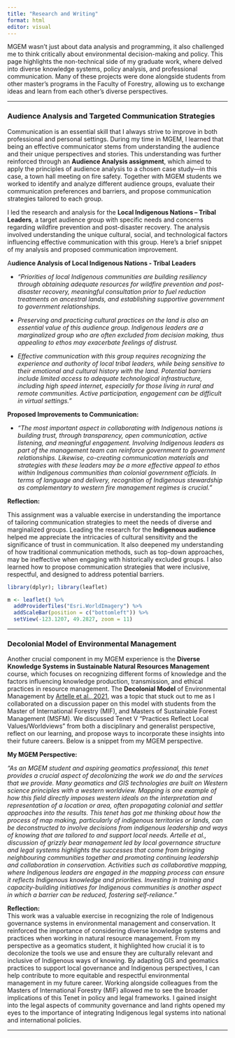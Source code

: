 ```yaml
---
title: "Research and Writing"
format: html
editor: visual
---
```


MGEM wasn’t just about data analysis and programming, it also challenged me to think critically about environmental decision-making and policy. This page highlights the non-technical side of my graduate work, where delved into diverse knowledge systems, policy analysis, and professional communication. Many of these projects were done alongside students from other master’s programs in the Faculty of Forestry, allowing us to exchange ideas and learn from each other’s diverse perspectives.

------------------------------------------------------------------------

### **Audience Analysis and Targeted Communication Strategies**

Communication is an essential skill that I always strive to improve in both professional and personal settings. During my time in MGEM, I learned that being an effective communicator stems from understanding the audience and their unique perspectives and stories. This understanding was further reinforced through an **Audience Analysis assignment**, which aimed to apply the principles of audience analysis to a chosen case study—in this case, a town hall meeting on fire safety. Together with MGEM students we worked to identify and analyze different audience groups, evaluate their communication preferences and barriers, and propose communication strategies tailored to each group.

I led the research and analysis for the **Local Indigenous Nations – Tribal Leaders**, a target audience group with specific needs and concerns regarding wildfire prevention and post-disaster recovery. The analysis involved understanding the unique cultural, social, and technological factors influencing effective communication with this group. Here's a brief snippet of my analysis and proposed communication improvement.

A**udience Analysis of Local Indigenous Nations - Tribal Leaders**

-   *"Priorities of local Indigenous communities are building resiliency through obtaining adequate resources for wildfire prevention and post-disaster recovery, meaningful consultation prior to fuel reduction treatments on ancestral lands, and establishing supportive government to government relationships.*

-   *Preserving and practicing cultural practices on the land is also an essential value of this audience group. Indigenous leaders are a marginalized group who are often excluded from decision making, thus appealing to ethos may exacerbate feelings of distrust.*

-   *Effective communication with this group requires recognizing the experience and authority of local tribal leaders, while being sensitive to their emotional and cultural history with the land. Potential barriers include limited access to adequate technological infrastructure, including high speed internet, especially for those living in rural and remote communities. Active participation, engagement can be difficult in virtual settings."*

**Proposed Improvements to Communication:**

-   *"The most important aspect in collaborating with Indigenous nations is building trust, through transparency, open communication, active listening, and meaningful engagement. Involving Indigenous leaders as part of the management team can reinforce government to government relationships. Likewise, co-creating communication materials and strategies with these leaders may be a more effective appeal to ethos within Indigenous communities than colonial government officials. In terms of language and delivery, recognition of Indigenous stewardship as complementary to western fire management regimes is crucial."*

**Reflection:**

This assignment was a valuable exercise in understanding the importance of tailoring communication strategies to meet the needs of diverse and marginalized groups. Leading the research for the **Indigenous audience** helped me appreciate the intricacies of cultural sensitivity and the significance of trust in communication. It also deepened my understanding of how traditional communication methods, such as top-down approaches, may be ineffective when engaging with historically excluded groups. I also learned how to propose communication strategies that were inclusive, respectful, and designed to address potential barriers.

```r
library(dplyr); library(leaflet)

m <- leaflet() %>%
  addProviderTiles("Esri.WorldImagery") %>%
  addScaleBar(position = c("bottomleft")) %>%
  setView(-123.1207, 49.2827, zoom = 11)

```

------------------------------------------------------------------------

### Decolonial Model of Environmental Management

Another crucial component in my MGEM experience is the **Diverse Knowledge Systems in Sustainable Natural Resources Management** course, which focuses on recognizing different forms of knowledge and the factors influencing knowledge production, transmission, and ethical practices in resource management. The **Decolonial Model** of Environmental Management by [Artelle et al., 2021](https://www.tandfonline.com/doi/full/10.1080/21550085.2021.2002624), was a topic that stuck out to me as I collaborated on a discussion paper on this model with students from the Master of International Forestry (MIF), and Masters of Sustainable Forest Management (MSFM). We discussed Tenet V "Practices Reflect Local Values/Worldviews" from both a disciplinary and generalist perspective, reflect on our learning, and propose ways to incorporate these insights into their future careers. Below is a snippet from my MGEM perspective.

**My MGEM Perspective:**

*"As an MGEM student and aspiring geomatics professional, this tenet provides a crucial aspect of decolonizing the work we do and the services that we provide. Many geomatics and GIS technologies are built on Western science principles with a western worldview. Mapping is one example of how this field directly imposes western ideals on the interpretation and representation of a location or area, often propagating colonial and settler approaches into the results. This tenet has got me thinking about how the process of map making, particularly of indigenous territories or lands, can be deconstructed to involve decisions from indigenous leadership and ways of knowing that are tailored to and support local needs. Artelle et al., discussion of grizzly bear management led by local governance structure and legal systems highlights the successes that come from bringing neighbouring communities together and promoting continuing leadership and collaboration in conservation. Activities such as collaborative mapping, where Indigenous leaders are engaged in the mapping process can ensure it reflects Indigenous knowledge and priorities. Investing in training and capacity-building initiatives for Indigenous communities is another aspect in which a barrier can be reduced, fostering self-reliance."*

**Reflection:**\
This work was a valuable exercise in recognizing the role of Indigenous governance systems in environmental management and conservation. It reinforced the importance of considering diverse knowledge systems and practices when working in natural resource management. From my perspective as a geomatics student, it highlighted how crucial it is to decolonize the tools we use and ensure they are culturally relevant and inclusive of Indigenous ways of knowing. By adapting GIS and geomatics practices to support local governance and Indigenous perspectives, I can help contribute to more equitable and respectful environmental management in my future career. Working alongside colleagues from the Masters of International Forestry (MIF) allowed me to see the broader implications of this Tenet in policy and legal frameworks. I gained insight into the legal aspects of community governance and land rights opened my eyes to the importance of integrating Indigenous legal systems into national and international policies.

------------------------------------------------------------------------
